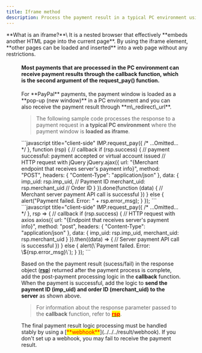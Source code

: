 ```yaml
---
title: Iframe method
description: Process the payment result in a typical PC environment using an iframe.
---
```



<Hint style="info">
  **What is an iframe?**\
  It is a nested browser that effectively **embeds another HTML page into the current page**. By using the iframe element, **other pages can be loaded and inserted** into a web page without any restrictions.
</Hint>

<Figure src="/gitbook-assets/en/spaces\_hTv8JEzyM5h4cYcL5StH\_uploads\_tTzTD0S6IF5zvCag4EKG\_image.png" caption="iframe example" />

#### Most payments that are processed in the PC environment can receive payment results through the callback function, which is the second argument of the request\_pay() function.

<Hint style="success">
  For **PayPal** payments, the payment window is loaded as a **pop-up (new window)** in a PC environment and you can also receive the payment result through **m\_redirect\_url**.
</Hint>

> The following sample code processes the response to a payment request in **a typical PC environment** where the payment window is **loaded as iframe**.

<Tabs>
  <Tab title="JavaScript">
    ```javascript title="client-side"
    IMP.request_pay({
          /* ...Omitted... */
        }, function (rsp) {             // callback
          if (rsp.success) {            // payment successful: payment accepted or virtual account issued
            // HTTP request with jQuery
            jQuery.ajax({
                url: "{Merchant endpoint that receives server's payment info}", 
                method: "POST",
                headers: { "Content-Type": "application/json" },
                data: {
                    imp_uid: rsp.imp_uid,            // Payment ID     
                    merchant_uid: rsp.merchant_uid   // Order ID
                }
            }).done(function (data) {
              // Merchant server payment API call is successful
            })
          } else {
            alert("Payment failed. Error: " +  rsp.error_msg);
          }
        });
    ```
  </Tab>

  <Tab title="JavaScript (ES Next)">
    ```javascript title="client-side"
    IMP.request_pay({
        /* ...Omitted... */
      }, rsp => {                      // callback
        if (rsp.success) {   
          // HTTP request with axios
          axios({
            url: "{Endpoint that receives server's payment info}",
            method: "post",
            headers: { "Content-Type": "application/json" },
            data: {
              imp_uid: rsp.imp_uid,
              merchant_uid: rsp.merchant_uid
            }
          }).then((data) => {
            // Server payment API call is successful
          })
        } else {
          alert(\`Payment failed. Error: \${rsp.error_msg}\`);
        }
      });
    ```
  </Tab>
</Tabs>

Based on the the payment result (sucess/fail) in the response object ([**rsp**](../../../sdk/javascript-sdk/)) returned after the payment process is complete, add the post-payment processing logic in the **callback** function. When the payment is successful, add the logic to **send the payment ID (imp\_uid) and order ID (merchant\_uid) to the server** as shown above.

> For information about the response parameter passed to the **callback** function, refer to [<mark style="color:red;">**rsp**</mark>](../../../sdk/javascript-sdk/undefined-1).

<Hint style="danger">
  The final payment result logic processing must be handled stably by using a [<mark style="color:red;">**webhook**</mark>](../../../result/webhook). If you don't set up a webhook, you may fail to receive the payment result.
</Hint>
